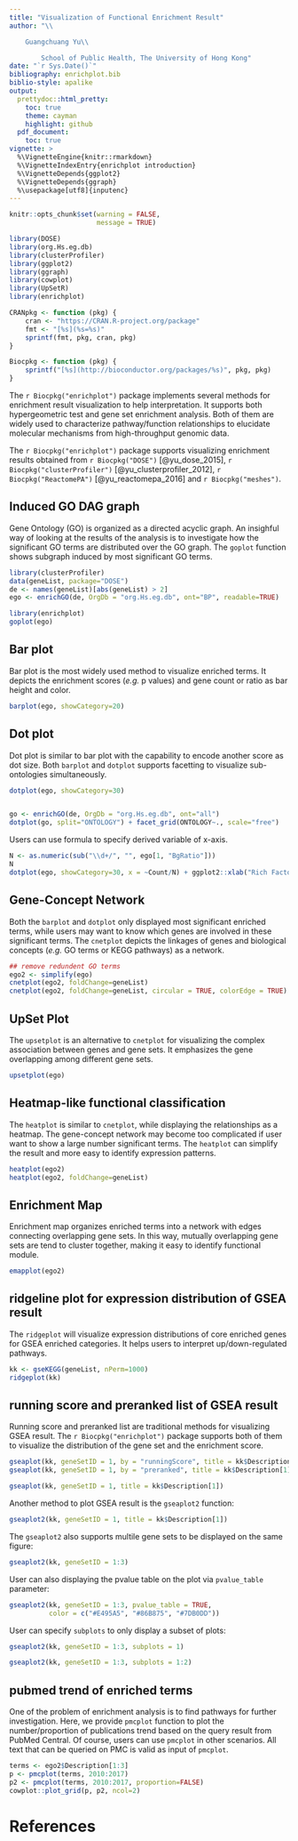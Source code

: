 ```yaml
---
title: "Visualization of Functional Enrichment Result"
author: "\\

	Guangchuang Yu\\

        School of Public Health, The University of Hong Kong"
date: "`r Sys.Date()`"
bibliography: enrichplot.bib
biblio-style: apalike
output:
  prettydoc::html_pretty:
    toc: true
    theme: cayman
    highlight: github
  pdf_document:
    toc: true
vignette: >
  %\VignetteEngine{knitr::rmarkdown}
  %\VignetteIndexEntry{enrichplot introduction}
  %\VignetteDepends{ggplot2}
  %\VignetteDepends{ggraph}
  %\usepackage[utf8]{inputenc}
---
```




```r
knitr::opts_chunk$set(warning = FALSE,
                      message = TRUE)

library(DOSE)
library(org.Hs.eg.db)
library(clusterProfiler)
library(ggplot2)
library(ggraph)
library(cowplot)
library(UpSetR)
library(enrichplot)

CRANpkg <- function (pkg) {
    cran <- "https://CRAN.R-project.org/package"
    fmt <- "[%s](%s=%s)"
    sprintf(fmt, pkg, cran, pkg)
}

Biocpkg <- function (pkg) {
    sprintf("[%s](http://bioconductor.org/packages/%s)", pkg, pkg)
}
```

The `r Biocpkg("enrichplot")` package implements several methods for enrichment
result visualization to help interpretation. It supports both hypergeometric
test and gene set enrichment analysis. Both of them are widely used to
characterize pathway/function relationships to elucidate molecular mechanisms
from high-throughput genomic data.

The `r Biocpkg("enrichplot")` package supports visualizing enrichment results
obtained from `r Biocpkg("DOSE")` [@yu_dose_2015],
`r Biocpkg("clusterProfiler")` [@yu_clusterprofiler_2012],
`r Biocpkg("ReactomePA")` [@yu_reactomepa_2016] and `r Biocpkg("meshes")`.


## Induced GO DAG graph

Gene Ontology (GO) is organized as a directed acyclic graph. An insighful way of
looking at the results of the analysis is to investigate how the significant GO
terms are distributed over the GO graph. The `goplot` function shows subgraph
induced by most significant GO terms.


```r
library(clusterProfiler)
data(geneList, package="DOSE")
de <- names(geneList)[abs(geneList) > 2]
ego <- enrichGO(de, OrgDb = "org.Hs.eg.db", ont="BP", readable=TRUE)

library(enrichplot)
goplot(ego)
```

## Bar plot


Bar plot is the most widely used method to visualize enriched terms. It depicts
the enrichment scores (*e.g.* p values) and gene count or ratio as bar height
and color.

```r
barplot(ego, showCategory=20)
```

## Dot plot


Dot plot is similar to bar plot with the capability to encode another score as
dot size. Both `barplot` and `dotplot` supports facetting to visualize
sub-ontologies simultaneously.

```r
dotplot(ego, showCategory=30)


go <- enrichGO(de, OrgDb = "org.Hs.eg.db", ont="all")
dotplot(go, split="ONTOLOGY") + facet_grid(ONTOLOGY~., scale="free")
```

Users can use formula to specify derived variable of x-axis.


```r
N <- as.numeric(sub("\\d+/", "", ego[1, "BgRatio"]))
N
dotplot(ego, showCategory=30, x = ~Count/N) + ggplot2::xlab("Rich Factor")
```


## Gene-Concept Network

Both the `barplot` and `dotplot` only displayed most significant enriched terms,
while users may want to know which genes are involved in these significant
terms. The `cnetplot` depicts the linkages of genes and biological concepts
(*e.g.* GO terms or KEGG pathways) as a network.

```r
## remove redundent GO terms
ego2 <- simplify(ego)
cnetplot(ego2, foldChange=geneList)
cnetplot(ego2, foldChange=geneList, circular = TRUE, colorEdge = TRUE)
```

## UpSet Plot


The `upsetplot` is an alternative to `cnetplot` for visualizing the complex
association between genes and gene sets. It emphasizes the gene overlapping
among different gene sets.

```r
upsetplot(ego)
```

## Heatmap-like functional classification


The `heatplot` is similar to `cnetplot`, while displaying the relationships as a
heatmap. The gene-concept network may become too complicated if user want to
show a large number significant terms. The `heatplot` can simplify the result
and more easy to identify expression patterns.

```r
heatplot(ego2)
heatplot(ego2, foldChange=geneList)
```


## Enrichment Map


Enrichment map organizes enriched terms into a network with edges connecting
overlapping gene sets. In this way, mutually overlapping gene sets are tend to
cluster together, making it easy to identify functional module.



```r
emapplot(ego2)
```

## ridgeline plot for expression distribution of GSEA result

The `ridgeplot` will visualize expression distributions of core enriched genes
for GSEA enriched categories. It helps users to interpret up/down-regulated pathways.

```r
kk <- gseKEGG(geneList, nPerm=1000)
ridgeplot(kk)
```


## running score and preranked list of GSEA result

Running score and preranked list are traditional methods for visualizing GSEA
result. The `r Biocpkg("enrichplot")` package supports both of them to visualize
the distribution of the gene set and the enrichment score.


```r
gseaplot(kk, geneSetID = 1, by = "runningScore", title = kk$Description[1])
gseaplot(kk, geneSetID = 1, by = "preranked", title = kk$Description[1])
```

```r
gseaplot(kk, geneSetID = 1, title = kk$Description[1])
```

Another method to plot GSEA result is the `gseaplot2` function:

```r
gseaplot2(kk, geneSetID = 1, title = kk$Description[1])
```

The `gseaplot2` also supports multile gene sets to be displayed on the same figure:

```r
gseaplot2(kk, geneSetID = 1:3)
```

User can also displaying the pvalue table on the plot via `pvalue_table`
parameter:

```r
gseaplot2(kk, geneSetID = 1:3, pvalue_table = TRUE,
          color = c("#E495A5", "#86B875", "#7DB0DD"))
```


User can specify `subplots` to only display a subset of plots:

```r
gseaplot2(kk, geneSetID = 1:3, subplots = 1)
```

```r
gseaplot2(kk, geneSetID = 1:3, subplots = 1:2)
```


## pubmed trend of enriched terms

One of the problem of enrichment analysis is to find pathways for further
investigation. Here, we provide `pmcplot` function to plot the number/proportion
of publications trend based on the query result from PubMed Central. Of course,
users can use `pmcplot` in other scenarios. All text that can be queried on PMC
is valid as input of `pmcplot`.


```r
terms <- ego2$Description[1:3]
p <- pmcplot(terms, 2010:2017)
p2 <- pmcplot(terms, 2010:2017, proportion=FALSE)
cowplot::plot_grid(p, p2, ncol=2)
```


# References
